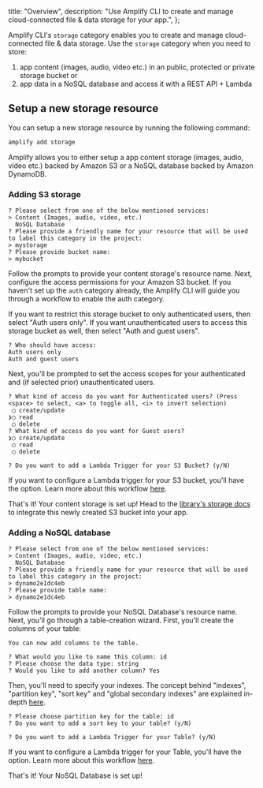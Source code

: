   title: "Overview",
  description: "Use Amplify CLI to create and manage cloud-connected file & data storage for your app.",
};



Amplify CLI's `storage` category enables you to create and manage cloud-connected file & data storage. Use the `storage` category when you need to store:

1. app content (images, audio, video etc.) in an public, protected or private storage bucket or
2. app data in a NoSQL database and access it with a REST API + Lambda

## Setup a new storage resource

You can setup a new storage resource by running the following command:

```bash
amplify add storage
```

Amplify allows you to either setup a app content storage (images, audio, video etc.) backed by Amazon S3 or a NoSQL database backed by Amazon DynamoDB.

### Adding S3 storage

```console
? Please select from one of the below mentioned services:
> Content (Images, audio, video, etc.)
  NoSQL Database
? Please provide a friendly name for your resource that will be used to label this category in the project:
> mystorage
? Please provide bucket name:
> mybucket
```

Follow the prompts to provide your content storage's resource name.
Next, configure the access permissions for your Amazon S3 bucket. If you haven't set up the `auth` category already, the Amplify CLI will guide you through a workflow to enable the auth category.

If you want to restrict this storage bucket to only authenticated users, then select "Auth users only". If you want unauthenticated users to access this storage bucket as well, then select "Auth and guest users".

```console
? Who should have access:
Auth users only
Auth and guest users
```

Next, you'll be prompted to set the access scopes for your authenticated and (if selected prior) unauthenticated users.

```console
? What kind of access do you want for Authenticated users? (Press <space> to select, <a> to toggle all, <i> to invert selection)
 ◯ create/update
❯◯ read
 ◯ delete
? What kind of access do you want for Guest users?
❯◯ create/update
 ◯ read
 ◯ delete
```

```console
? Do you want to add a Lambda Trigger for your S3 Bucket? (y/N)
```

If you want to configure a Lambda trigger for your S3 bucket, you'll have the option. Learn more about this workflow [here](/cli/usage/lambda-triggers.md#s3-lambda-triggers).

That's it! Your content storage is set up! Head to the [library's storage docs](/lib/storage/getting-started) to integrate this newly created S3 bucket into your app.

### Adding a NoSQL database

```console
? Please select from one of the below mentioned services:
> Content (Images, audio, video, etc.)
  NoSQL Database
? Please provide a friendly name for your resource that will be used to label this category in the project:
> dynamo2e1dc4eb
? Please provide table name:
> dynamo2e1dc4eb
```

Follow the prompts to provide your NoSQL Database's resource name. Next, you'll go through a table-creation wizard. First, you'll create the columns of your table:

```console
You can now add columns to the table.

? What would you like to name this column: id
? Please choose the data type: string
? Would you like to add another column? Yes
```

Then, you'll need to specify your indexes. The concept behind "indexes", "partition key", "sort key" and "global secondary indexes" are explained in-depth [here](https://docs.aws.amazon.com/amazondynamodb/latest/developerguide/HowItWorks.CoreComponents.html#HowItWorks.CoreComponents.PrimaryKey).

```console
? Please choose partition key for the table: id
? Do you want to add a sort key to your table? (y/N)
```

```console
? Do you want to add a Lambda Trigger for your Table? (y/N)
```

If you want to configure a Lambda trigger for your Table, you'll have the option. Learn more about this workflow [here](/cli/usage/lambda-triggers.md#dynamodb-lambda-triggers).

That's it! Your NoSQL Database is set up!
